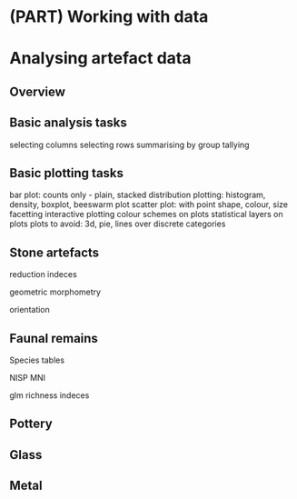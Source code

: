 # (PART) Working with data {-}

# Analysing artefact data {#artefactdata}
  
## Overview

## Basic analysis tasks

selecting columns
selecting rows
summarising by group
tallying

## Basic plotting tasks

bar plot: counts only - plain, stacked
distribution plotting: histogram, density, boxplot, beeswarm plot 
scatter plot: with point shape, colour, size
facetting
interactive plotting
colour schemes on plots
statistical layers on plots
plots to avoid: 3d, pie, lines over discrete categories

## Stone artefacts

reduction indeces

geometric morphometry

orientation

## Faunal remains

Species tables

NISP
MNI

glm 
richness indeces


## Pottery 


## Glass 


## Metal






